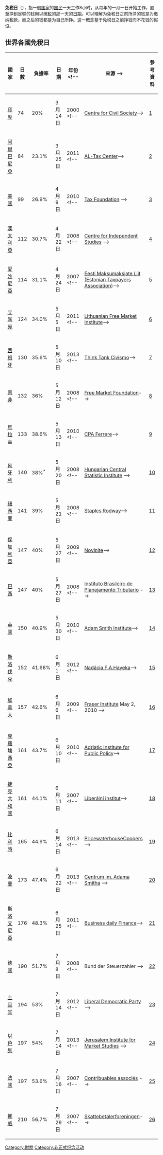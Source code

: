 {{unreferenced|time=2013-11-06T09:17:18+00:00}}
{{expand|time=2013-11-06T05:10:35+00:00}}
'''免税日'''（{{lang-en|Tax freedom day}}），指一個[[国家|国家]]的[[国民|国民]]一天工作8小时，从每年的一月一日开始工作，直至挣到足够的钱用以缴[[税|税]]的那一天的[[日期|日期]]。可以理解为免税日之前所挣的钱是为缴纳税款，而之后的钱都是为自己所挣。这一概念基于免税日之前挣钱而不花钱的假设。

== 世界各國免稅日 ==
{| class="wikitable sortable"
|+ <!--'''Tax Freedom Days for countries by date'''-->
! 國家 !! 日數 !! 負擔率 !! class="unsortable" |日期 !! 年份 <!--!! class="unsortable" |來源 -->!! class="unsortable" |參考資料
|-
|[[印度|印度]]  || 74 || 20% || 3月14日 || 2000 <!--|| [[Centre_for_Civil_Society|Centre for Civil Society]]--> || [https://web.archive.org/web/20060427033309/http://www.ccsindia.org/index.asp]
|-
|[[阿爾巴尼亞|阿爾巴尼亞]]  || 84 || 23.1% || 3月25日 || 2011  <!--|| [[AL-Tax_Center|AL-Tax Center]]-->|| [https://web.archive.org/web/20160526173941/http://www.al-tax.org/]
|-
|[[美國|美國]] || 99 || 26.9% || 4月9日 || 2010 <!--|| [[Tax_Foundation|Tax Foundation]] -->|| [https://web.archive.org/web/20060423204907/http://www.taxfoundation.org/taxfreedomday/]
|-
|[[澳大利亞|澳大利亞]] || 112 || 30.7% || 4月22日 || 2008 <!--|| [[Centre_for_Independent_Studies|Centre for Independent Studies]] -->|| [https://web.archive.org/web/20080722230107/http://www.cis.org.au/media/releases/22%20April%2008%20%28Tax%20Freedom%20Day%29.doc]
|-
|[[愛沙尼亞|愛沙尼亞]]  || 114 || 31.1% || 4月24日 || 2007 <!--|| [[Eesti_Maksumaksjate_Liit_(Estonian_Taxpayers_Association)|Eesti Maksumaksjate Liit (Estonian Taxpayers Association)]]-->  || [http://www.maksumaksjad.ee/modules/news/article.php?storyid=651/] {{Wayback|url=http://www.maksumaksjad.ee/modules/news/article.php?storyid=651%2F |date=20180511012630 }}
|-
|[[立陶宛|立陶宛]]  || 124 || 34.0% || 5月5日 || 2011 <!--|| [[Lithuanian_Free_Market_Institute|Lithuanian Free Market Institute]]--> || [http://www.freema.org/] {{Wayback|url=http://www.freema.org/ |date=20170616111814 }}
|-
|[[西班牙|西班牙]]  || 130 || 35.6% || 5月10日 || 2013 <!--|| [[Think_Tank_Civismo|Think Tank Civismo]]--> || [http://www.civismo.org] {{Wayback|url=http://www.civismo.org/ |date=20190822150811 }}
|-
|[[南非|南非]]  || 132 || 36% || 5月12日 || 2008 <!--|| [[Free_Market_Foundation|Free Market Foundation]]--> || [http://www.freemarketfoundation.com/] {{Wayback|url=http://www.freemarketfoundation.com/ |date=20201209063649 }}
|-
|[[烏拉圭|烏拉圭]]  || 133 || 38.6% || 5月13日 || 2010 <!--|| [[CPA_Ferrere|CPA Ferrere]]--> || [https://web.archive.org/web/20140218004721/http://www.cpa.com.uy/]
|-
|[[匈牙利|匈牙利]]  || 140 || 38%<sup>*</sup> || 5月20日 || 2008 <!--|| [[Hungarian_Central_Statistic_Institute|Hungarian Central Statistic Institute]] -->|| [https://web.archive.org/web/20100607010635/http://www.hirado.hu/cikk.php?id=280186]
|-
|[[紐西蘭|紐西蘭]]  || 141 || 39% || 5月21日 || 2008 <!--|| [[Staples_Rodway|Staples Rodway]]--> || [http://www.stuff.co.nz/4553741a13.html] {{Wayback|url=http://www.stuff.co.nz/4553741a13.html |date=20090204062402 }}
|-
|[[保加利亞|保加利亞]]  || 147 || 40% || 5月27日 || 2009 <!--|| [[Novinite|Novinite]]--> || [http://www.novinite.com/view_news.php?id=104017] {{Wayback|url=http://www.novinite.com/view_news.php?id=104017 |date=20160304132315 }}
|-
|[[巴西|巴西]]  || 147 || 40% || 5月27日 || 2008 <!--|| [[Instituto_Brasileiro_de_Planejamento_Tributario|Instituto Brasileiro de Planejamento Tributario]] -->|| [http://www.ibpt.com.br/] {{Wayback|url=http://www.ibpt.com.br/ |date=20201212191420 }}
|-
|[[英國|英國]]  || 150 || 40.9% || 5月30日 || 2010 <!--|| [[Adam_Smith_Institute|Adam Smith Institute]]-->  || [http://www.adamsmith.org/tax-freedom-day/] {{Wayback|url=http://www.adamsmith.org/tax-freedom-day/ |date=20160308092021 }}
|-
|[[斯洛伐克|斯洛伐克]]  || 152 || 41.68% || 6月1日 || 2012 <!--|| [[Nadácia_F.A.Hayeka|Nadácia F.A.Hayeka]]--> || [http://www.hayek.sk/] {{Wayback|url=http://www.hayek.sk/ |date=20201112222306 }}
|-
|[[加拿大|加拿大]] || 157 || 42.6% || 6月6日 || 2009 <!--|| [[Fraser_Institute|Fraser Institute]] May 2, 2010 -->|| [http://www.fraserinstitute.ca] {{Wayback|url=http://www.fraserinstitute.ca/ |date=20071013064718 }}
|-
|[[克羅埃西亞|克羅埃西亞]]  || 161 || 43.7% || 6月10日 || 2010 <!--|| [[Adriatic_Institute_for_Public_Policy|Adriatic Institute for Public Policy]]--> || [http://adriaticinstitute.org/?action=news&id=86]{{Wayback|url=http://adriaticinstitute.org/?action=news&id=86 |date=20110811041451 }}
|-
|[[捷克共和國|捷克共和國]] || 161 || 44.1% || 6月11日 || 2007 <!--|| [[Liberální_institut|Liberální institut]]-->|| [https://web.archive.org/web/20040623224740/http://www.libinst.cz/english/index.php]
|-
|[[比利時|比利時]] || 165 || 44.9% || 6月14日 || 2013 <!--|| [[PricewaterhouseCoopers|PricewaterhouseCoopers]]--> || [http://www.pwc.be/en/publications/2013/tax-freedom-day-2013.jhtml] {{Wayback|url=http://www.pwc.be/en/publications/2013/tax-freedom-day-2013.jhtml |date=20150318204125 }}
|-
|[[波蘭|波蘭]]  || 173 || 47.4% || 6月22日 || 2013 <!--|| [[Centrum_im._Adama_Smitha|Centrum im. Adama Smitha]] -->|| [http://www.smith.org.pl] {{Wayback|url=http://www.smith.org.pl/ |date=20201021073021 }}
|-
|[[斯洛文尼亞|斯洛文尼亞]]  || 176 || 48.3% || 6月25日 || 2011 <!--|| [[Business_daily_Finance|Business daily Finance]]--> || [http://www.finance.si/] {{Wayback|url=http://www.finance.si/ |date=20201211160359 }}
|-
|[[德國|德國]]  || 190 || 51.7% || 7月8日 || 2008 <!--|| Bund der Steuerzahler  -->|| [https://web.archive.org/web/20090718212209/http://www.steuerzahlerbund.de/webcom/show_article.php/_c-42/_nr-141/i.html]
|-
|[[土耳其|土耳其]]  || 194 || 53% || 7月14日 || 2012 <!--|| [[Liberal_Democratic_Party_(Turkey)|Liberal Democratic Party]] -->|| [http://www.ldp.org/14-temmuz-vergiden-kurtulus-gunu-kutlu-olsun/]{{Wayback|url=http://www.ldp.org/14-temmuz-vergiden-kurtulus-gunu-kutlu-olsun/ |date=20131020234847 }}
|-
|[[以色列|以色列]]  || 197 || 54% || 7月14日 || 2013 <!--|| [[Jerusalem_Institute_for_Market_Studies|Jerusalem Institute for Market Studies]] -->|| [https://web.archive.org/web/20130913073944/http://www.jims-israel.org/TFD2013.aspx]
|-
|[[法國|法國]] || 197 || 53.6% || 7月16日 || 2007 <!--|| [[Contribuables_associés|Contribuables associés]] -->|| [http://www.contribuables.org/wp-content/uploads/2007/07/libe_fiscale_2007web.pdf] {{Wayback|url=http://www.contribuables.org/wp-content/uploads/2007/07/libe_fiscale_2007web.pdf |date=20180929135906 }}
|-
|[[挪威|挪威]]  || 210 || 56.7% || 7月29日 || 2007 <!--|| [[Skattebetalerforeningen|Skattebetalerforeningen]]--> || [http://www.skattebetalerforeningen.no] {{Wayback|url=http://www.skattebetalerforeningen.no/ |date=20071013020219 }}
|}


[[Category:財稅|Category:財稅]]
[[Category:非正式纪念活动|Category:非正式纪念活动]]